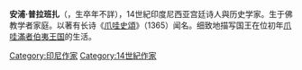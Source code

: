 {{expand|time=2015-04-23T09:56:13+00:00}}
'''安浦·普拉班扎'''（{{lang-id|Empu Prapañca}}，生卒年不詳），14世紀印度尼西亚宫廷诗人與历史学家。生于佛教学者家庭。以著有长诗《[[爪哇史頌|爪哇史頌]]》（1365）闻名。细致地描写国王{{le|哈扬·武鲁克|Hayam Wuruk}}在位初年[[爪哇|爪哇]][[滿者伯夷|滿者伯夷王国]]的生活。

{{Authority control}}
[[Category:印尼作家|Category:印尼作家]]
[[Category:14世紀作家|Category:14世紀作家]]